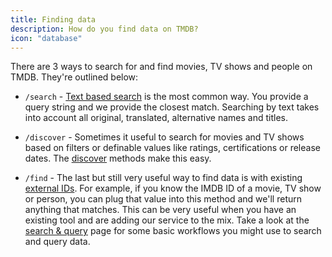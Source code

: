 ```yaml
---
title: Finding data
description: How do you find data on TMDB?
icon: "database"
---
```



There are 3 ways to search for and find movies, TV shows and people on TMDB. They're outlined below:

- `/search` - [Text based search](https://emiloju.mintlify.app/api-reference/search/) is the most common way. You provide a query string and we provide the closest match. 
Searching by text takes into account all original, translated, alternative names and titles.

- `/discover` - Sometimes it useful to search for movies and TV shows based on filters or definable values like ratings, certifications or release dates. 
The [discover](https://emiloju.mintlify.app/api-reference/discover/) methods make this easy.

- `/find` - The last but still very useful way to find data is with existing [external IDs](https://emiloju.mintlify.app/api-reference/find/find-by-external-id). 
For example, if you know the IMDB ID of a movie, TV show or person, you can plug that value into this method and we'll return anything that matches. 
This can be very useful when you have an existing tool and are adding our service to the mix. 
Take a look at the [search & query](https://emiloju.mintlify.app/search) page for some basic workflows you might use to search and query data.